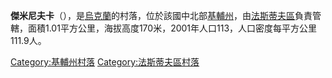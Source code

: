 {{unreferenced|time=2018-05-01T12:19:53+00:00}}
{{coord|50|12|30|N|29|42|47|E|scale:30000|display=title}}

'''傑米尼夫卡'''（{{lang-uk|Деминівка}}），是[[烏克蘭|烏克蘭]]的村落，位於該國中北部[[基輔州|基輔州]]，由[[法斯蒂夫區|法斯蒂夫區]]負責管轄，面積1.01平方公里，海拔高度170米，2001年人口113，人口密度每平方公里111.9人。

{{DEFAULTSORT:Деминівка}}
[[Category:基輔州村落|Category:基輔州村落]]
[[Category:法斯蒂夫區村落|Category:法斯蒂夫區村落]]


{{Kiev-geo-stub}}
